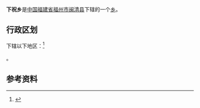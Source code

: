 {{中国乡级行政区|35/01/24/206/000
| 行政区全称 = 下祝乡
| 景观照片文件名 = 
| 景观照片描述 = 
| 汉语拼音 = 
| 通用拼音 = 
| 注音符號 = 
| 其它标音类型1 = 
| 其它标音1 = 
| 其它标音类型2 = 
| 其它标音2 = 
| 其它语言类型1 = 
| 其它语言地名1 = 
| 其它语言类型2 = 
| 其它语言地名2 = 
| 上级行政区 = [[福建省|福建省]][[福州市|福州市]][[闽清县|闽清县]]
| 行政区类别 = [[乡|乡]]
| 总面积 = 
| 户籍人口 = 
| 户籍人口年份 = 
| 常住人口 = 
| 常住人口年份 = 
| 人口密度 = 
| 行政区划 = 
| 官方网站 = 
| 政府驻地 = 
| 邮政编码 = 
| 电话区号 = 591
| 毗邻行政区 = 
| 位置图文件名 = 
| 位置图描述 = 
}}
'''下祝乡'''是[[中华人民共和国|中国]][[福建省|福建省]][[福州市|福州市]][[闽清县|闽清县]]下辖的一个[[乡|乡]]。

== 行政区划 ==
{{PAGENAMEBASE}}下辖以下地区：<ref>{{PRC admin/ref sgc|35/01/24/206/000}}</ref>

{{PRC admin/children|35/01/24/206/000}}。

== 参考资料 ==

{{reflist}}

{{PRC admin/navcat|35/01/24/206/000}}